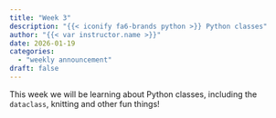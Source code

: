 ```yaml
---
title: "Week 3"
description: "{{< iconify fa6-brands python >}} Python classes"
author: "{{< var instructor.name >}}"
date: 2026-01-19
categories:
  - "weekly announcement"
draft: false
---
```


This week we will be learning about Python classes, including the `dataclass`, knitting and other fun things!
